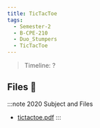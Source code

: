 ```yaml
---
title: TicTacToe
tags:
  - Semester-2
  - B-CPE-210
  - Duo_Stumpers
  - TicTacToe
---
```

> Timeline: ?


## Files 📂

:::note 2020 Subject and Files
- [tictactoe.pdf](https://github.com/Studio-17/Epitech-Subjects/raw/main/Semester-2/B-CPE-210/Duo_Stumpers/TicTacToe/tictactoe.pdf)
:::
